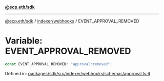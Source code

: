 [**@ecp.eth/sdk**](../../../index.mdx)

***

[@ecp.eth/sdk](/sdk-reference/index.mdx) / [indexer/webhooks](/sdk-reference/indexer/webhooks/index.mdx) / EVENT\_APPROVAL\_REMOVED

# Variable: EVENT\_APPROVAL\_REMOVED

```ts
const EVENT_APPROVAL_REMOVED: "approval:removed";
```

Defined in: [packages/sdk/src/indexer/webhooks/schemas/approval.ts:6](https://github.com/ecp-eth/comments-monorepo/blob/main/packages/sdk/src/indexer/webhooks/schemas/approval.ts#L6)
